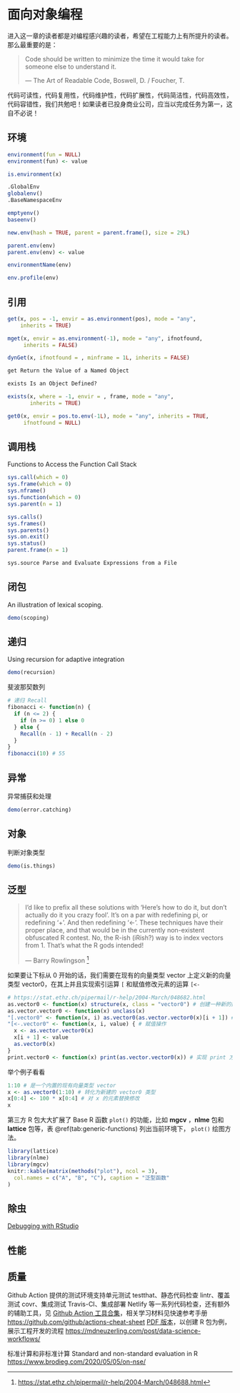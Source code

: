 # 面向对象编程 {#chap:object-oriented-programming}

进入这一章的读者都是对编程感兴趣的读者，希望在工程能力上有所提升的读者。那么最重要的是：

> Code should be written to minimize the time it would take for someone else to understand it.
>
> — The Art of Readable Code, Boswell, D. / Foucher, T.

代码可读性，代码复用性，代码维护性，代码扩展性，代码简洁性，代码高效性，代码容错性，我们共勉吧！如果读者已投身商业公司，应当以完成任务为第一，这自不必说！


## 环境 {#sec:environment}

```r
environment(fun = NULL)
environment(fun) <- value

is.environment(x)

.GlobalEnv
globalenv()
.BaseNamespaceEnv

emptyenv()
baseenv()

new.env(hash = TRUE, parent = parent.frame(), size = 29L)

parent.env(env)
parent.env(env) <- value

environmentName(env)

env.profile(env)
```


## 引用 {#sec:quote}


```r
get(x, pos = -1, envir = as.environment(pos), mode = "any",
    inherits = TRUE)

mget(x, envir = as.environment(-1), mode = "any", ifnotfound,
     inherits = FALSE)

dynGet(x, ifnotfound = , minframe = 1L, inherits = FALSE)
```



```r
get Return the Value of a Named Object

exists Is an Object Defined?

exists(x, where = -1, envir = , frame, mode = "any",
       inherits = TRUE)

get0(x, envir = pos.to.env(-1L), mode = "any", inherits = TRUE,
     ifnotfound = NULL)
```


## 调用栈 {#sec:call-stack}

Functions to Access the Function Call Stack

```r
sys.call(which = 0)
sys.frame(which = 0)
sys.nframe()
sys.function(which = 0)
sys.parent(n = 1)

sys.calls()
sys.frames()
sys.parents()
sys.on.exit()
sys.status()
parent.frame(n = 1)

sys.source Parse and Evaluate Expressions from a File
```

## 闭包 {#sec:closure}

An illustration of lexical scoping.

```r
demo(scoping)
```

## 递归 {#sec:recursion}

Using recursion for adaptive integration

```r
demo(recursion)
```

斐波那契数列

```r
# 递归 Recall
fibonacci <- function(n) {
  if (n <= 2) {
    if (n >= 0) 1 else 0
  } else {
    Recall(n - 1) + Recall(n - 2)
  }
}
fibonacci(10) # 55
```

## 异常 {#sec:catching-and-handling-errors}

异常捕获和处理

```r
demo(error.catching)
```

## 对象 {#sec:is-things}

判断对象类型

```r
demo(is.things)
```

## 泛型 {#sec:generic}

> I'd like to prefix all these solutions with 'Here's how to do it, but don't actually do it you crazy fool'. It's on a par with redefining pi, or redefining '+'. And then redefining '<-'. These techniques have their proper place, and that would be in the currently non-existent obfuscated R contest. No, the R-ish (iRish?) way is to index vectors from 1. That's what the R gods intended!
> 
>   --- Barry Rowlingson [^BR-help-2004]

[^BR-help-2004]: <https://stat.ethz.ch/pipermail/r-help/2004-March/048688.html>



如果要让下标从 0 开始的话，我们需要在现有的向量类型 vector 上定义新的向量类型 vector0，在其上并且实现索引运算 `[` 和赋值修改元素的运算 `[<-`

```r
# https://stat.ethz.ch/pipermail/r-help/2004-March/048682.html
as.vector0 <- function(x) structure(x, class = "vector0") # 创建一种新的数据结构 vector0
as.vector.vector0 <- function(x) unclass(x)
"[.vector0" <- function(x, i) as.vector0(as.vector.vector0(x)[i + 1]) # 索引操作
"[<-.vector0" <- function(x, i, value) { # 赋值操作
  x <- as.vector.vector0(x)
  x[i + 1] <- value
  as.vector0(x)
}
print.vector0 <- function(x) print(as.vector.vector0(x)) # 实现 print 方法
```

举个例子看看

```r
1:10 # 是一个内置的现有向量类型 vector
x <- as.vector0(1:10) # 转化为新建的 vector0 类型
x[0:4] <- 100 * x[0:4] # 对 x 的元素替换修改
x
```

第三方 R 包大大扩展了 Base R 函数 `plot()` 的功能，比如 **mgcv** ，**nlme** 包和 **lattice** 包等，表 \@ref(tab:generic-functions) 列出当前环境下， `plot()` 绘图方法。

```r
library(lattice)
library(nlme)
library(mgcv)
knitr::kable(matrix(methods("plot"), ncol = 3),
  col.names = c("A", "B", "C"), caption = "泛型函数"
)
```

## 除虫 {#sec:code-debug}

[Debugging with RStudio](https://support.rstudio.com/hc/en-us/articles/205612627)

## 性能 {#sec:code-performance}

## 质量 {#sec:code-quality}

Github Action 提供的测试环境支持单元测试 testthat、静态代码检查 lintr、覆盖测试 covr、集成测试 Travis-CI、集成部署 Netlify 等一系列代码检查，还有额外的辅助工具，见 [Github Action 工具合集](https://github.com/sdras/awesome-actions)，相关学习材料见快速参考手册 <https://github.com/github/actions-cheat-sheet> [PDF 版本](https://github.github.io/actions-cheat-sheet/actions-cheat-sheet.pdf)，以创建 R 包为例，展示工程开发的流程 <https://mdneuzerling.com/post/data-science-workflows/>

标准计算和非标准计算 Standard and non-standard evaluation in R <https://www.brodieg.com/2020/05/05/on-nse/>
